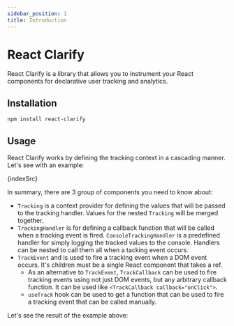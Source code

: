 ```yaml
---
sidebar_position: 1
title: Introduction
---
```




# React Clarify

React Clarify is a library that allows you to instrument your React components for declarative user tracking and analytics.

## Installation

```bash npm2yarn
npm install react-clarify
```

## Usage

React Clarify works by defining the tracking context in a cascading manner. Let's see with an example:

<CodeBlock language="jsx">{indexSrc}</CodeBlock>

In summary, there are 3 group of components you need to know about:

- `Tracking` is a context provider for defining the values that will be passed to the tracking handler. Values for the nested `Tracking` will be merged together.
- `TrackingHandler` is for defining a callback function that will be called when a tracking event is fired. `ConsoleTrackingHandler` is a predefined handler for simply logging the tracked values to the console. Handlers can be nested to call them all when a tacking event occurs.
- `TrackEvent` and is used to fire a tracking event when a DOM event occurs. It's children must be a single React component that takes a ref.
  - As an alternative to `TrackEvent`, `TrackCallback` can be used to fire tracking events using not just DOM events, but any arbitrary callback function. It can be used like `<TrackCallback callback="onClick">`.
  - `useTrack` hook can be used to get a function that can be used to fire a tracking event that can be called manually.

Let's see the result of the example above:

<BrowserWindow>
  <IndexExample />
</BrowserWindow>


